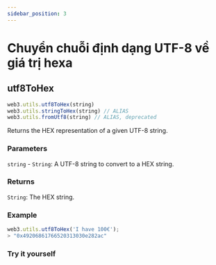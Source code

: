 ```yaml
---
sidebar_position: 3
---
```


# Chuyển chuỗi định dạng UTF-8 về giá trị hexa
## utf8ToHex
```javascript
web3.utils.utf8ToHex(string)
web3.utils.stringToHex(string) // ALIAS
web3.utils.fromUtf8(string) // ALIAS, deprecated
```
Returns the HEX representation of a given UTF-8 string.

### Parameters
`string` - `String`: A UTF-8 string to convert to a HEX string.
### Returns
`String`: The HEX string.

### Example
```javascript
web3.utils.utf8ToHex('I have 100€');
> "0x49206861766520313030e282ac"
```
### Try it yourself
<UTFToHex/>